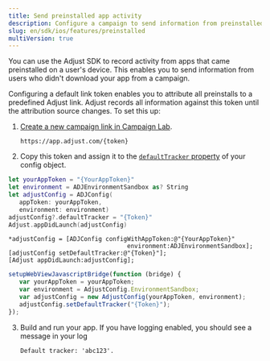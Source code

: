 ```yaml
---
title: Send preinstalled app activity
description: Configure a campaign to send information from preinstalled apps.
slug: en/sdk/ios/features/preinstalled
multiVersion: true
---
```


You can use the Adjust SDK to record activity from apps that came preinstalled on a user's device. This enables you to send information from users who didn't download your app from a campaign.

Configuring a default link token enables you to attribute all preinstalls to a predefined Adjust link. Adjust records all information against this token until the attribution source changes. To set this up:

1. [Create a new campaign link in Campaign Lab](https://help.adjust.com/en/article/links).

   ```text
   https://app.adjust.com/{token}
   ```

2. Copy this token and assign it to the [`defaultTracker` property](/en/sdk/ios/configuration#set-default-link-token) of your config object.

<Tabs>
<Tab title="Swift" sync="swift">

```swift
let yourAppToken = "{YourAppToken}"
let environment = ADJEnvironmentSandbox as? String
let adjustConfig = ADJConfig(
   appToken: yourAppToken,
   environment: environment)
adjustConfig?.defaultTracker = "{Token}"
Adjust.appDidLaunch(adjustConfig)
```

</Tab>
<Tab title="Objective-C" sync="objc">

```objc
*adjustConfig = [ADJConfig configWithAppToken:@"{YourAppToken}"
                                 environment:ADJEnvironmentSandbox];
[adjustConfig setDefaultTracker:@"{Token}"];
[Adjust appDidLaunch:adjustConfig];
```

</Tab>
<Tab title="Javascript" sync="js">

```js
setupWebViewJavascriptBridge(function (bridge) {
   var yourAppToken = yourAppToken;
   var environment = AdjustConfig.EnvironmentSandbox;
   var adjustConfig = new AdjustConfig(yourAppToken, environment);
   adjustConfig.setDefaultTracker("{Token}");
});
```

</Tab>
</Tabs>

3. Build and run your app. If you have logging enabled, you should see a message in your log

   ```text
   Default tracker: 'abc123'.
   ```
